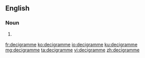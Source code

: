 ==English==

===Noun===
{{en-noun}}

# {{lb|en|British}} {{alternative spelling of|decigram|lang=en}}

[[fr:decigramme]]
[[ko:decigramme]]
[[io:decigramme]]
[[ku:decigramme]]
[[mg:decigramme]]
[[ta:decigramme]]
[[vi:decigramme]]
[[zh:decigramme]]